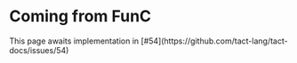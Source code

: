 # Coming from FunC


<Callout emoji="🚨">
  This page awaits implementation in [#54](https://github.com/tact-lang/tact-docs/issues/54)
</Callout>